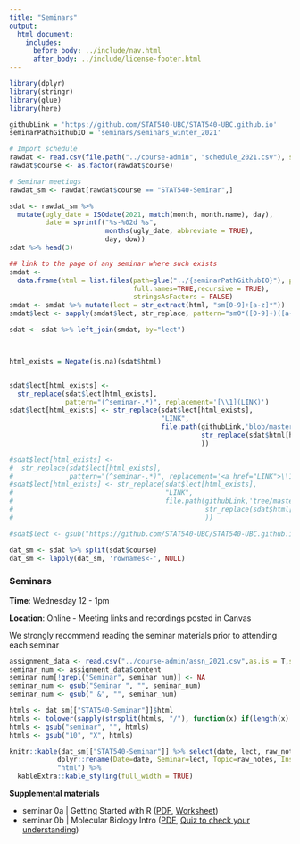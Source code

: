 ```yaml
---
title: "Seminars"
output:
  html_document:
    includes:
      before_body: ../include/nav.html
      after_body: ../include/license-footer.html
---
```



```r
library(dplyr)
library(stringr)
library(glue)
library(here)
```

```r
githubLink = 'https://github.com/STAT540-UBC/STAT540-UBC.github.io'
seminarPathGithubIO = 'seminars/seminars_winter_2021'

# Import schedule
rawdat <- read.csv(file.path("../course-admin", "schedule_2021.csv"), stringsAsFactors = FALSE, colClasses = list(course = 'factor', dow = 'factor'))
rawdat$course <- as.factor(rawdat$course)

# Seminar meetings 
rawdat_sm <- rawdat[rawdat$course == "STAT540-Seminar",]

sdat <- rawdat_sm %>%
  mutate(ugly_date = ISOdate(2021, match(month, month.name), day),
         date = sprintf("%s-%02d %s",
                        months(ugly_date, abbreviate = TRUE),
                        day, dow))
sdat %>% head(3)

## link to the page of any seminar where such exists
smdat <-
  data.frame(html = list.files(path=glue("../{seminarPathGithubIO}"), pattern = '^sm.*(\\.Rmd)$', 
                               full.names=TRUE,recursive = TRUE),
                               stringsAsFactors = FALSE)
smdat <- smdat %>% mutate(lect = str_extract(html, "sm[0-9]+[a-z]*"))
smdat$lect <- sapply(smdat$lect, str_replace, pattern="sm0*([0-9]+)([a-z]*)", replacement="seminar-\\1\\2")

sdat <- sdat %>% left_join(smdat, by="lect")



html_exists = Negate(is.na)(sdat$html)


sdat$lect[html_exists] <-
  str_replace(sdat$lect[html_exists],
              pattern="(^seminar-.*)", replacement='[\\1](LINK)')
sdat$lect[html_exists] <- str_replace(sdat$lect[html_exists], 
                                      "LINK", 
                                      file.path(githubLink,'blob/master',
                                                str_replace(sdat$html[html_exists],'\\.\\.','')
                                                ))

#sdat$lect[html_exists] <-
#  str_replace(sdat$lect[html_exists],
#              pattern="(^seminar-.*)", replacement='<a href="LINK">\\1</a>')
#sdat$lect[html_exists] <- str_replace(sdat$lect[html_exists], 
#                                      "LINK", 
#                                      file.path(githubLink,'tree/master',
#                                                str_replace(sdat$html[html_exists],'\\.\\.','')
#                                                ))

#sdat$lect <- gsub("https://github.com/STAT540-UBC/STAT540-UBC.github.io/blob/master/", "..", sdat$lect)

dat_sm <- sdat %>% split(sdat$course)
dat_sm <- lapply(dat_sm, 'rownames<-', NULL)
```


<!-- unholy hack to make following two tables less wide and the same wide -->
<style type="text/css">
table {
   max-width: 70%;
}
</style>

### Seminars

**Time**: Wednesday 12 - 1pm

**Location**: Online - Meeting links and recordings posted in Canvas

We strongly recommend reading the seminar materials prior to attending each seminar

```r
assignment_data <- read.csv("../course-admin/assn_2021.csv",as.is = T,sep = ",")
seminar_num <- assignment_data$content
seminar_num[!grepl("Seminar", seminar_num)] <- NA
seminar_num <- gsub("Seminar ", "", seminar_num)
seminar_num <- gsub(" &", "", seminar_num)

htmls <- dat_sm[["STAT540-Seminar"]]$html
htmls <- tolower(sapply(strsplit(htmls, "/"), function(x) if(length(x) > 1){x[[4]]}else{x}))
htmls <- gsub("seminar", "", htmls)
htmls <- gsub("10", "X", htmls)

knitr::kable(dat_sm[["STAT540-Seminar"]] %>% select(date, lect, raw_notes, instructor, mode) %>%
            dplyr::rename(Date=date, Seminar=lect, Topic=raw_notes, Instructor=instructor, Mode=mode), 
            "html") %>% 
  kableExtra::kable_styling(full_width = TRUE)
```

**Supplemental materials** 

  * seminar 0a | Getting Started with R ([PDF](https://github.com/STAT540-UBC/STAT540-UBC.github.io/blob/master/seminars/seminars_winter_2021/seminar0a/getting_started_with_R.pdf), [Worksheet](https://github.com/STAT540-UBC/STAT540-UBC.github.io/raw/master/seminars/seminars_winter_2021/seminar0a/Seminar%200a%20-%20Getting%20Started.docx))
  * seminar 0b | Molecular Biology Intro ([PDF](https://github.com/STAT540-UBC/STAT540-UBC.github.io/raw/master/seminars/seminars_legacy/sm01e_biology-intro-2017.pdf), [Quiz to check your understanding](https://docs.google.com/forms/d/e/1FAIpQLScPUIQ5XsoXXf2vUULoFxPWHtsqyZDzZ39yhfmRGux-gSDQkg/viewform))
  